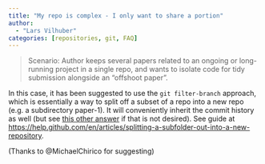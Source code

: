 ```yaml
---
title: "My repo is complex - I only want to share a portion"
author: 
  - "Lars Vilhuber"
categories: [repositories, git, FAQ]
---
```


> Scenario: Author keeps several papers related to an ongoing or long-running project in a single repo, and wants to isolate code for tidy submission alongside an "offshoot paper".

In this case, it has been suggested to use the `git filter-branch` approach, which is essentially a way to split off a subset of a repo into a new repo (e.g. a subdirectory paper-1). It will conveniently inherit the commit history as well (but see [this other answer](do-i-need-to-release-code-history.qmd) if that is not desired). See guide at [https://help.github.com/en/articles/splitting-a-subfolder-out-into-a-new-repository](https://help.github.com/en/articles/splitting-a-subfolder-out-into-a-new-repository).

(Thanks to @MichaelChirico for suggesting)